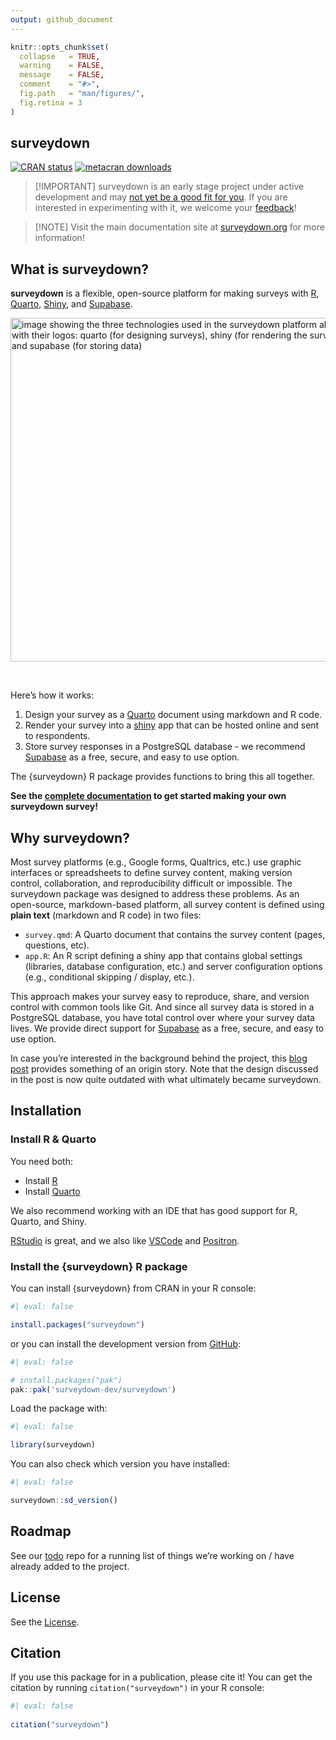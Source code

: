 ```yaml
---
output: github_document
---
```


<!-- README.md is generated from README.Rmd. Please edit this file -->

```r
knitr::opts_chunk$set(
  collapse   = TRUE,
  warning    = FALSE,
  message    = FALSE,
  comment    = "#>",
  fig.path   = "man/figures/",
  fig.retina = 3
)
```

## surveydown

<!-- badges: start -->
[![CRAN
status](https://www.r-pkg.org/badges/version/surveydown)](https://CRAN.R-project.org/package=surveydown)
[![metacran downloads](https://cranlogs.r-pkg.org/badges/grand-total/surveydown)](https://cran.r-project.org/package=surveydown)
<!-- badges: end -->

> [!IMPORTANT]
> surveydown is an early stage project under active development and may [not yet be a good fit for you](https://surveydown.org/faq.html#is-surveydown-right-for-me). If you are interested in experimenting with it, we welcome your [feedback](https://github.com/orgs/surveydown-dev/discussions)!

> [!NOTE] 
> Visit the main documentation site at [surveydown.org](https://surveydown.org) for more information!

## What is surveydown?

**surveydown** is a flexible, open-source platform for making surveys with [R](https://www.r-project.org/), [Quarto](https://quarto.org/), [Shiny](https://shiny.posit.co/), and [Supabase](https://supabase.com/).

<div align="center">
<img src='https://github.com/surveydown-dev/surveydown/blob/main/man/figures/technologies.png?raw=true' width="550px" alt="image showing the three technologies used in the surveydown platform along with their logos: quarto (for designing surveys), shiny (for rendering the survey), and supabase (for storing data)"/>
</div>

<br>

Here's how it works:

1. Design your survey as a [Quarto](https://quarto.org/) document using markdown and R code.
2. Render your survey into a [shiny](https://shiny.posit.co/) app that can be hosted online and sent to respondents.
3. Store survey responses in a PostgreSQL database - we recommend [Supabase](https://supabase.com/) as a free, secure, and easy to use option.

The {surveydown} R package provides functions to bring this all together.

**See the [complete documentation](https://surveydown.org) to get started making your own surveydown survey!**

## Why surveydown?

Most survey platforms (e.g., Google forms, Qualtrics, etc.) use graphic interfaces or spreadsheets to define survey content, making version control, collaboration, and reproducibility difficult or impossible. The surveydown package was designed to address these problems. As an open-source, markdown-based platform, all survey content is defined using **plain text** (markdown and R code) in two files:

- `survey.qmd`: A Quarto document that contains the survey content (pages, questions, etc).
- `app.R`: An R script defining a shiny app that contains global settings (libraries, database configuration, etc.) and server configuration options (e.g., conditional skipping / display, etc.).

This approach makes your survey easy to reproduce, share, and version control with common tools like Git. And since all survey data is stored in a PostgreSQL database, you have total control over where your survey data lives. We provide direct support for [Supabase](https://supabase.com/) as a free, secure, and easy to use option.

In case you're interested in the background behind the project, this [blog post](https://www.jhelvy.com/blog/2023-04-06-markdown-surveys/) provides something of an origin story. Note that the design discussed in the post is now quite outdated with what ultimately became surveydown.

## Installation

### Install R & Quarto

You need both: 

- Install [R](https://CRAN.R-project.org/)
- Install [Quarto](https://quarto.org/)

We also recommend working with an IDE that has good support for R, Quarto, and Shiny.

[RStudio](https://posit.co/products/open-source/rstudio/) is great, and we also like [VSCode](https://github.com/microsoft/vscode) and [Positron](https://github.com/posit-dev/positron).

### Install the {surveydown} R package

You can install {surveydown} from CRAN in your R console:

```r
#| eval: false

install.packages("surveydown")
```

or you can install the development version from [GitHub](https://github.com/surveydown-dev/surveydown):

```r
#| eval: false

# install.packages("pak")
pak::pak('surveydown-dev/surveydown')
```

Load the package with:

```r
#| eval: false

library(surveydown)
```

You can also check which version you have installed:

```r
#| eval: false

surveydown::sd_version()
```

## Roadmap

See our [todo](https://github.com/surveydown-dev/todo) repo for a running list of things we're working on / have already added to the project.

## License

See the [License](https://github.com/surveydown-dev/surveydown/blob/master/LICENSE.md).

## Citation 

If you use this package for in a publication, please cite it! You can get the citation by running `citation("surveydown")` in your R console:

```r
#| eval: false
 
citation("surveydown")
```
